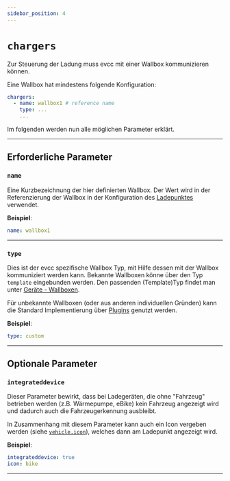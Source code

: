 ```yaml
---
sidebar_position: 4
---
```



# `chargers`

Zur Steuerung der Ladung muss evcc mit einer Wallbox kommunizieren können.

Eine Wallbox hat mindestens folgende Konfiguration:

```yaml
chargers:
  - name: wallbox1 # reference name
    type: ...
    ...
```

Im folgenden werden nun alle möglichen Parameter erklärt.

---

## Erforderliche Parameter

### `name`

Eine Kurzbezeichnung der hier definierten Wallbox. Der Wert wird in der Referenzierung der Wallbox in der Konfiguration des [Ladepunktes](loadpoints#charger) verwendet.

**Beispiel**:

```yaml
name: wallbox1
```

---

### `type`

Dies ist der evcc spezifische Wallbox Typ, mit Hilfe dessen mit der Wallbox kommuniziert werden kann. Bekannte Wallboxen könne über den Typ `template` eingebunden werden. Den passenden (Template)Typ findet man unter [Geräte - Wallboxen](/docs/devices/chargers).

Für unbekannte Wallboxen (oder aus anderen individuellen Gründen) kann die Standard Implementierung über [Plugins](/docs/reference/plugins) genutzt werden.

**Beispiel**:

```yaml
type: custom
```

---

## Optionale Parameter

### `integrateddevice`

Dieser Parameter bewirkt, dass bei Ladegeräten, die ohne "Fahrzeug" betrieben werden (z.B. Wärmepumpe, eBike) kein Fahrzeug angezeigt wird und dadurch auch die Fahrzeugerkennung ausbleibt.

In Zusammenhang mit diesem Parameter kann auch ein Icon vergeben werden (siehe [`vehicle.icon`](/docs/reference/configuration/vehicles#icon)), welches dann am Ladepunkt angezeigt wird.

**Beispiel**:

```yaml
integrateddevice: true
icon: bike
```

---
